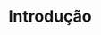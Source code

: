---
title: "Introdução"
description: "Introdução a Api Weather desenvolvida com micro serviços."
icon: "book"
---